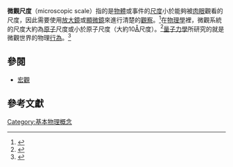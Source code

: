 {{noteTA
|G1=Physics
}}
'''微觀尺度'''（microscopic scale）指的是[[物體|物體]]或事件的[[尺度|尺度]]小於能夠被[[肉眼|肉眼]]觀看的尺度，因此需要使用[[放大鏡|放大鏡]]或[[顯微鏡|顯微鏡]]來進行清楚的[[觀察|觀察]]。<ref>{{cite web|title=The microscopic scale|url=http://sciencelearn.org.nz/Contexts/Exploring-with-Microscopes/Science-Ideas-and-Concepts/The-microscopic-scale|website=Science Learning Hub|publisher=The University of Waikato|accessdate=31 March 2016|archive-url=https://web.archive.org/web/20160420102701/http://sciencelearn.org.nz/Contexts/Exploring-with-Microscopes/Science-Ideas-and-Concepts/The-microscopic-scale|archive-date=2016-04-20|dead-url=yes}}</ref>在[[物理學|物理學]]裡，微觀系統的尺度大約為[[原子|原子]]尺度或小於原子尺度（大約10[[Å|Å]]尺度）。<ref>{{cite book|last=Reif|first=F.|title=Fundamentals of Statistical and Thermal Physics|url=https://archive.org/details/fundamentalsofst00fred|year=1965|publisher=McGraw-Hill|location=Boston|isbn=007-051800-9|edition=International student edition.|page=[https://archive.org/details/fundamentalsofst00fred/page/2 2]|quote=We shall call a system "''micro''scopic (i.e., "''small'' scale) if it is roughly of atomic dimensions or smaller (say of the order of 10 Å or less).}}</ref>[[量子力學|量子力學]]所研究的就是微觀世界的物理[[行為|行為]]。<ref>{{cite journal|last1=Jaeger|first1=Gregg|title=What in the (quantum) world is macroscopic?|journal=American Journal of Physics|date=September 2014|volume=82|issue=9|pages=896–905|doi=10.1119/1.4878358|bibcode = 2014AmJPh..82..896J }}</ref>

==參閱==
*[[宏觀|宏觀]]

==參考文獻==
{{reflist}}

[[Category:基本物理概念|Category:基本物理概念]]